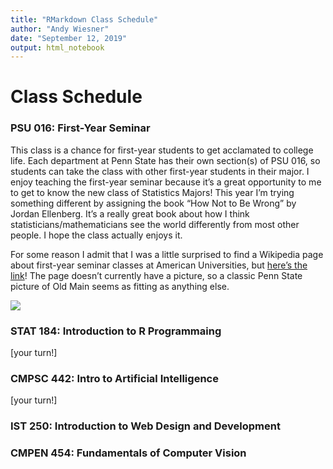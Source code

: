 ```yaml
---
title: "RMarkdown Class Schedule"
author: "Andy Wiesner"
date: "September 12, 2019"
output: html_notebook
---
```


# Class Schedule

### PSU 016: First-Year Seminar

This class is a chance for first-year students to get acclamated to college life.  Each department at Penn State has their own section(s) of PSU 016, so students can take the class with other first-year students in their major.  I enjoy teaching the first-year seminar because it's a great opportunity to me to get to know the new class of Statistics Majors!  This year I'm trying something different by assigning the book "How Not to Be Wrong" by Jordan Ellenberg.  It's a really great book about how I think statisticians/mathematicians see the world differently from most other people.  I hope the class actually enjoys it.

For some reason I admit that I was a little surprised to find a Wikipedia page about first-year seminar classes at American Universities, but  [here's the link](https://en.wikipedia.org/wiki/The_First_Year_Experience_Program)!  The page doesn't currently have a picture, so a classic Penn State picture of Old Main seems as fitting as anything else.

![](http://www.amesphotos.com/psu/old_main_penn_state.jpg)


### STAT 184: Introduction to R Programmaing

[your turn!]


### CMPSC 442: Intro to Artificial Intelligence

[your turn!]

### IST 250: Introduction to Web Design and Development

### CMPEN 454: Fundamentals of Computer Vision


